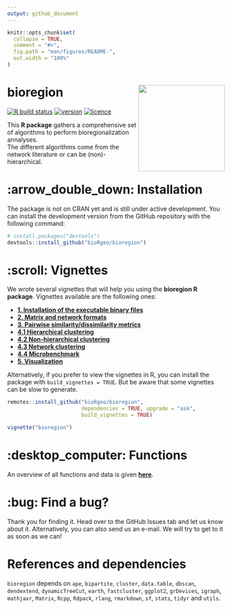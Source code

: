 ```yaml
---
output: github_document
---
```


<!-- README.md is generated from README.Rmd. Please edit that file -->

```r
knitr::opts_chunk$set(
  collapse = TRUE,
  comment = "#>",
  fig.path = "man/figures/README-",
  out.width = "100%"
)
```

# bioregion <img src="man/figures/logo.png" align="right" alt="" width="200" />

<!-- badges: start -->
[![R build status](https://github.com/bioRgeo/bioregion/workflows/R-CMD-check/badge.svg)](https://github.com/bioRgeo/bioregion/actions) 
[![version](https://img.shields.io/github/v/release/bioRgeo/bioregion?label=version&style=flat&logo=github)](https://github.com/bioRgeo/bioregion) 
[![licence](https://img.shields.io/badge/Licence-GPL--3-blue.svg)](https://www.r-project.org/Licenses/GPL-3) 
<!-- badges: end -->

This **R package** gathers a comprehensive set of algorithms to perform
bioregionalization annalyses.
<br>
The different algorithms come from the network literature or can be
(non)-hierarchical.

# :arrow_double_down: Installation

The package is not on CRAN yet and is still under active development. You can
install the development version from the GitHub repository with the following
command:

```r
# install.packages("devtools")
devtools::install_github("bioRgeo/bioregion")
```

# :scroll: Vignettes

We wrote several vignettes that will help you using the **bioregion R package**.
Vignettes available are the following ones: <br>

- **[1. Installation of the executable binary files](https://bioRgeo.github.io/bioregion/articles/a1_install_executable_binary_files.html)**  
- **[2. Matrix and network formats](https://bioRgeo.github.io/bioregion/articles/a2_matrix_and_network_formats.html)**
- **[3. Pairwise similarity/dissimilarity metrics](https://bioRgeo.github.io/bioregion/articles/a3_pairwise_metrics.html)** 
- **[4.1 Hierarchical clustering](https://bioRgeo.github.io/bioregion/articles/a4_1_hierarchical_clustering.html)** 
- **[4.2 Non-hierarchical clustering](https://bioRgeo.github.io/bioregion/articles/a4_2_non_hierarchical_clustering.html)** 
- **[4.3 Network clustering](https://bioRgeo.github.io/bioregion/articles/a4_3_network_clustering.html)** 
- **[4.4 Microbenchmark](https://bioRgeo.github.io/bioregion/articles/a4_4_microbenchmark.html)** 
- **[5. Visualization](https://bioRgeo.github.io/bioregion/articles/a5_visualization.html)** 

Alternatively, if you prefer to view the vignettes in R, you can install the
package with `build_vignettes = TRUE`. But be aware that some vignettes can be
slow to generate.

```r
remotes::install_github("bioRgeo/bioregion",
                        dependencies = TRUE, upgrade = "ask", 
                        build_vignettes = TRUE)

vignette("bioregion")
```

# :desktop_computer: Functions

An overview of all functions and data is given 
**[here](https://bioRgeo.github.io/bioregion/reference/index.html)**.

# :bug: Find a bug?

Thank you for finding it. Head over to the GitHub Issues tab and let us know
about it. Alternatively, you can also send us an e-mail.
We will try to get to it as soon as we can!

# References and dependencies  

`bioregion` depends on `ape`, `bipartite`, `cluster`, `data.table`, `dbscan`,
`dendextend`, `dynamicTreeCut`, `earth`, `fastcluster`, `ggplot2`, `grDevices`,
`igraph`, `mathjaxr`, `Matrix`, `Rcpp`, `Rdpack`, `rlang`, `rmarkdown`, `sf`,
`stats`, `tidyr` and `utils`.
